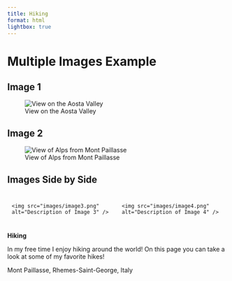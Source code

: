 ```yaml
---
title: Hiking
format: html
lightbox: true 
---
```


# Multiple Images Example

## Image 1

![View on the Aosta Valley](MontPaillasse1.JPG)

## Image 2

![View of Alps from Mont Paillasse](MontPaillase2.JPG)

## Images Side by Side

<div style="display: flex; justify-content: space-around;">
  <div style="margin: 10px;">
    <img src="images/image3.png" alt="Description of Image 3" />
  </div>
  <div style="margin: 10px;">
    <img src="images/image4.png" alt="Description of Image 4" />
  </div>
</div>

**Hiking**

In my free time I enjoy hiking around the world! On this page you can take a look at some of my favorite hikes!

Mont Paillasse, Rhemes-Saint-George, Italy 


